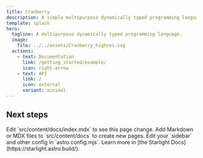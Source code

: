 ```yaml
---
title: Cranberry
description: A simple multipurpose dynamically typed programming language.
template: splash
hero:
  tagline: A multipurpose dynamically typed programming language.
  image:
    file: ../../assets/Cranberry_highres.svg
  actions:
    - text: Documentation
      link: /getting_started/example/
      icon: right-arrow
    - text: API
      link: /
      icon: external
      variant: minimal
---
```



## Next steps

<CardGrid stagger>
	<Card title="Update content" icon="pencil">
		Edit `src/content/docs/index.mdx` to see this page change.
	</Card>
	<Card title="Add new content" icon="add-document">
		Add Markdown or MDX files to `src/content/docs` to create new pages.
	</Card>
	<Card title="Configure your site" icon="setting">
		Edit your `sidebar` and other config in `astro.config.mjs`.
	</Card>
	<Card title="Read the docs" icon="open-book">
		Learn more in [the Starlight Docs](https://starlight.astro.build/).
	</Card>
</CardGrid>
